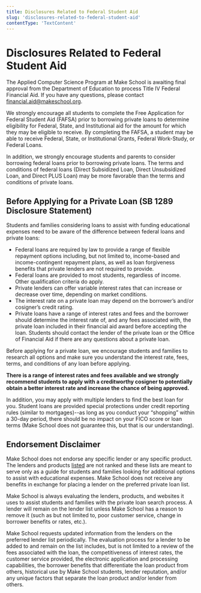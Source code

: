 ```yaml
---
title: Disclosures Related to Federal Student Aid
slug: 'disclosures-related-to-federal-student-aid'
contentType: 'TextContent'
---
```


# Disclosures Related to Federal Student Aid

The Applied Computer Science Program at Make School is awaiting final approval from the Department
of Education to process Title IV Federal Financial Aid. If you have any questions, please contact
[financial.aid@makeschool.org](mailto:financial.aid@makeschool.com).

We strongly encourage all students to complete the Free Application for Federal Student Aid (FAFSA)
prior to borrowing private loans to determine eligibility for Federal, State, and Institutional aid
for the amount for which they may be eligible to receive. By completing the FAFSA, a student may be
able to receive Federal, State, or Institutional Grants, Federal Work-Study, or Federal Loans.

In addition, we strongly encourage students and parents to consider borrowing federal loans prior to
borrowing private loans. The terms and conditions of federal loans (Direct Subsidized Loan, Direct
Unsubsidized Loan, and Direct PLUS Loan) may be more favorable than the terms and conditions of
private loans.

## Before Applying for a Private Loan (SB 1289 Disclosure Statement)

Students and families considering loans to assist with funding educational expenses need to be aware
of the difference between federal loans and private loans:

- Federal loans are required by law to provide a range of flexible repayment options including, but
  not limited to, income-based and income-contingent repayment plans, as well as loan forgiveness
  benefits that private lenders are not required to provide.
- Federal loans are provided to most students, regardless of income. Other qualification criteria do
  apply.
- Private lenders can offer variable interest rates that can increase or decrease over time,
  depending on market conditions.
- The interest rate on a private loan may depend on the borrower’s and/or cosigner’s credit rating.
- Private loans have a range of interest rates and fees and the borrower should determine the
  interest rate of, and any fees associated with, the private loan included in their financial aid
  award before accepting the loan. Students should contact the lender of the private loan or the
  Office of Financial Aid if there are any questions about a private loan.

Before applying for a private loan, we encourage students and families to research all options and
make sure you understand the interest rate, fees, terms, and conditions of any loan before applying.

**There is a range of interest rates and fees available and we strongly recommend students to apply
with a creditworthy cosigner to potentially obtain a better interest rate and increase the chance of
being approved.**

In addition, you may apply with multiple lenders to find the best loan for you. Student loans are
provided special protections under credit reporting rules (similar to mortgages)--as long as you
conduct your “shopping” within a 30-day period, there should be no impact on your FICO score or loan
terms (Make School does not guarantee this, but that is our understanding).

## Endorsement Disclaimer

Make School does not endorse any specific lender or any specific product. The lenders and products
[listed](https://make.sc/preferred-lenders) are not ranked and these lists are meant to serve only
as a guide for students and families looking for additional options to assist with educational
expenses. Make School does not receive any benefits in exchange for placing a lender on the
preferred private loan list.

Make School is always evaluating the lenders, products, and websites it uses to assist students and
families with the private loan search process. A lender will remain on the lender list unless Make
School has a reason to remove it (such as but not limited to, poor customer service, change in
borrower benefits or rates, etc.).

Make School requests updated information from the lenders on the preferred lender list periodically.
The evaluation process for a lender to be added to and remain on the list includes, but is not
limited to a review of the fees associated with the loan, the competitiveness of interest rates, the
customer service provided, the electronic application and processing capabilities, the borrower
benefits that differentiate the loan product from others, historical use by Make School students,
lender reputation, and/or any unique factors that separate the loan product and/or lender from
others.
